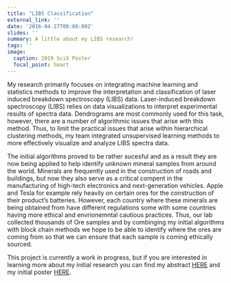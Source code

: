 ```yaml
---
title: "LIBS Classification"
external_link: ''
date: '2016-04-27T00:00:00Z'
slides: ''
summary: A little about my LIBS research!
tags: ''
image:
  caption: 2019 SciX Poster
  focal_point: Smart
---
```



My research primarily focuses on integrating machine learning and statistics methods to improve the interpretation and classification of laser induced breakdown spectroscopy (LIBS) data. Laser-induced breakdown spectroscopy (LIBS) relies on data visualizations to interpret experimental results of spectra data. Dendrograms are most commonly used for this task, however, there are a number of algorithmic issues that arise with this method. Thus, to limit the practical issues that arise within hierarchical clustering methods, my team integrated unsupervised learning methods to more effectively visualize and analyze LIBS spectra data. 


The initial algorithms proved to be rather sucesful and as a result they are now being applied to help identify unknown mineral samples from around the world. Minerals are frequently used in the construction of roads and buildings, but now they also serve as a critical compent in the manufacturing of high-tech electronics and next-generation vehicles. Apple and Tesla for example rely heavily on certain ores for the construction of their product's batteries. However, each country where these minerals are being obtained from have different regulations some with some countries having more ethical and envrionemntal cautious practices. Thus, our lab collected thousands of Ore samples and by combinging my initial algorithms with block chain methods we hope to be able to identify where the ores are coming from so that we can ensure that each sample is coming ethically sourced. 


This project is currently a work in progress, but if you are interested in learning more about my initial research you can find my abstract [HERE](paper.pdf) and my initial poster [HERE](PozsonyiovaSofiaPosterScix.pdf).

